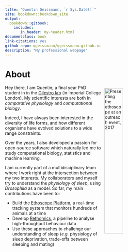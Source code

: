 ```yaml
--- 
title: "Quentin Geissmann, `r Sys.Date()`"
site: bookdown::bookdown_site
output: 
  bookdown::gitbook:
    includes:
       in_header: my-header.html
documentclass: book
link-citations: yes
github-repo: qgeissmann/qgeissmann.github.io
description: "My professional webpage"
---
```



# About {-}


<div class="figure">
<img src="assets/imperial_festival.jpg" alt="Presenting the ethoscope at an outreach event, 2017" style="float:right; margin:10px 0px 0px 10px;" width=35%>
<!-- <p class="caption">Presenting the ethoscope at an outreach event, 2017</p> -->
</div>

Hey there, I am Quentin, a final year PhD student in in the [Gilestro lab](https://lab.gilest.ro/) (in Imperial College London). My scientific interests are both in *comparative physiology* and *computational biology*.

Indeed, I have always been interested in the diversity of life forms, and how different organisms have evolved solutions to a wide range constraints.

Over the years, I also developed a passion for open-source software which naturally led me to study computational biology, statistics and machine learning.


I am currently part of a multidisciplinary team where I work right at the intersection between my two interests.
My collaborators and myself try to understand the *physiology of sleep*, using *Drosophila* as a model.
So far, my main contributions have been to:

* Build the [Ethoscope Platform](https://gilestrolab.github.io/ethoscope/), a real-time tracking system that monitors hundreds of animals at a time
* Develop [Rethomics](http://rethomics.github.io/), a pipeline to analyse high-throughput behaviour data
* Use these approaches to challenge our understanding of sleep (*e.g.* physiology of sleep deprivation, trade-offs between sleeping and mating)
